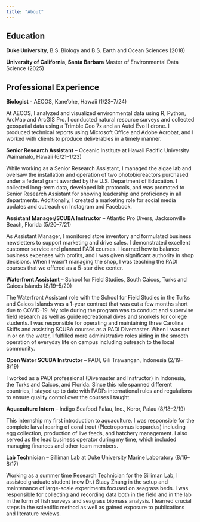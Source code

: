 ```yaml
---
title: "About"
---
```


## Education

**Duke University**, B.S. Biology and B.S. Earth and Ocean Sciences (2018)

**University of California, Santa Barbara** Master of Environmental Data Science (2025)

## Professional Experience

**Biologist** - AECOS, Kane'ohe, Hawaii (1/23–7/24)

At AECOS, I analyzed and visualized environmental data using R, Python, ArcMap and ArcGIS Pro. I conducted natural resource surveys and collected geospatial data using a Trimble Geo 7x and an Autel Evo II drone. I produced technical reports using Microsoft Office and Adobe Acrobat, and I worked with clients to produce deliverables in a timely manner.

**Senior Research Assistant** – Oceanic Institute at Hawaii Pacific University Waimanalo, Hawaii (6/21–1/23)

While working as a Senior Research Assistant, I managed the algae lab and oversaw the installation and operation of two photobioreactors purchased under a federal grant awarded by the U.S. Department of Education. I collected long-term data, developed lab protocols, and was promoted to Senior Research Assistant for showing leadership and proficiency in all departments. Additionally, I created a marketing role for social media updates and outreach on Instagram and Facebook.

**Assistant Manager/SCUBA Instructor** – Atlantic Pro Divers, Jacksonville Beach, Florida (5/20–7/21)

As Assistant Manager, I monitored store inventory and formulated business newsletters to support marketing and drive sales. I demonstrated excellent customer service and planned PADI courses. I learned how to balance business expenses with profits, and I was given significant authority in shop decisions. When I wasn't managing the shop, I was teaching the PADI courses that we offered as a 5-star dive center.

**Waterfront Assistant** – School for Field Studies, South Caicos, Turks and Caicos Islands (8/19–5/20)

The Waterfront Assistant role with the School for Field Studies in the Turks and Caicos Islands was a 1-year contract that was cut a few months short due to COVID-19. My role during the program was to conduct and supervise field research as well as guide recreational dives and snorkels for college students. I was responsible for operating and maintaining three Carolina Skiffs and assisting SCUBA courses as a PADI Divemaster. When I was not in or on the water, I fulfilled more administrative roles aiding in the smooth operation of everyday life on campus including outreach to the local community.

**Open Water SCUBA Instructor** – PADI, Gili Trawangan, Indonesia (2/19–8/19)

I worked as a PADI professional (Divemaster and Instructor) in Indonesia, the Turks and Caicos, and Florida. Since this role spanned different countries, I stayed up to date with PADI's international rules and regulations to ensure quality control over the courses I taught.

**Aquaculture Intern** – Indigo Seafood Palau, Inc., Koror, Palau (8/18–2/19)

This internship my first introduction to aquaculture. I was responsible for the complete larval rearing of coral trout (Plectropomus leopardus) including egg collection, production of live feeds, and hatchery management. I also served as the lead business operator during my time, which included managing finances and other team members.

**Lab Technician** – Silliman Lab at Duke University Marine Laboratory (8/16–8/17)

Working as a summer time Research Technician for the Silliman Lab, I assisted graduate student (now Dr.) Stacy Zhang in the setup and maintenance of large-scale experiments focused on seagrass beds. I was responsible for collecting and recording data both in the field and in the lab in the form of fish surveys and seagrass biomass analysis. I learned crucial steps in the scientific method as well as gained exposure to publications and literature reviews.